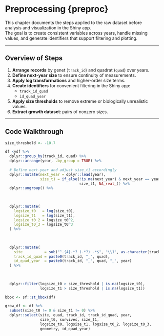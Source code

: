 # Preprocessing {preproc}

This chapter documents the steps applied to the raw dataset before analysis and visualization in the Shiny app.  
The goal is to create consistent variables across years, handle missing values, and generate identifiers that support filtering and plotting.

---

## Overview of Steps

1. **Arrange records** by genet (`track_id`) and quadrat (`quad`) over years.  
2. **Define next-year size** to ensure continuity of measurements.  
3. **Apply log transformations** and higher-order size terms.  
4. **Create identifiers** for convenient filtering in the Shiny app:
   - `track_id_quad`  
   - `id_quad_year`  
5. **Apply size thresholds** to remove extreme or biologically unrealistic values.  
6. **Extract growth dataset**: pairs of nonzero sizes.

---

## Code Walkthrough

```r
size_threshold <- -10.7

df <ydf %>%
  dplyr::group_by(track_id, quad) %>%
  dplyr::arrange(year, .by_group = TRUE) %>%
  
  # Define next-year and adjust size_t1 accordingly
  dplyr::mutate(next_year = dplyr::lead(year),
                size_t1 = if_else(!is.na(next_year) & next_year == year + 1,
                                  size_t1, NA_real_)) %>%
  dplyr::ungroup() %>%
  
  
  
  dplyr::mutate(
    logsize_t0   = log(size_t0),
    logsize_t1   = log(size_t1),
    logsize_t0_2 = logsize_t0^2,
    logsize_t0_3 = logsize_t0^3
  ) %>%
  
  
  
  dplyr::mutate(
    site          = sub("^.{4}.*?_(.*?)_.*$", "\\1", as.character(track_id)),
    track_id_quad = paste0(track_id, "_", quad),
    id_quad_year  = paste0(track_id, "_", quad, "_", year)
  ) %>%
  
  
  
  dplyr::filter(logsize_t0 > size_threshold | is.na(logsize_t0),
                logsize_t1 > size_threshold | is.na(logsize_t1))
```


```r
bbox <- sf::st_bbox(df)
```


```r
grow_df <- df %>%
  subset(size_t0 != 0 & size_t1 != 0) %>%
  dplyr::select(site, quad, track_id, track_id_quad, year,
                size_t0, survives, size_t1,
                logsize_t0, logsize_t1, logsize_t0_2, logsize_t0_3,
                geometry, id_quad_year)
```


